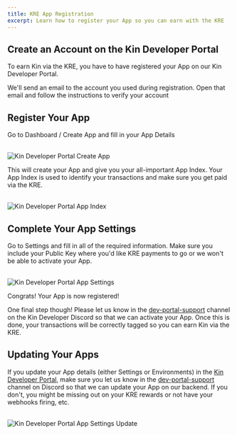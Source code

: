```yaml
---
title: KRE App Registration
excerpt: Learn how to register your App so you can earn with the KRE
---
```


## Create an Account on the Kin Developer Portal

To earn Kin via the KRE, you have to have registered your App on our Kin Developer Portal.

We'll send an email to the account you used during registration. Open that email and follow the instructions to verify your account

<div className="mt-8 grid gap-6 md:grid-cols-2">
  <NavCard
    title="Kin Developer Portal"
    subtitle="Register and manage your Kin App so you can earn via the KRE"
    svgFile="kin"
    link={{ url: 'https://portal.kin.org/', label: 'Sign In / Sign Up' }}
  />
</div>

## Register Your App

Go to Dashboard / Create App and fill in your App Details<br/><br/>

![Kin Developer Portal Create App](/images/DeveloperPortal01.png)

This will create your App and give you your all-important App Index. Your App Index is used to identify your transactions and make sure you get paid via the KRE.<br/><br/>

![Kin Developer Portal App Index](/images/DeveloperPortal02.png)

## Complete Your App Settings

Go to Settings and fill in all of the required information. Make sure you include your Public Key where you'd like KRE payments to go or we won't be able to activate your App.<br/><br/>

![Kin Developer Portal App Settings](/images/DeveloperPortal03.png)

Congrats! Your App is now registered!

One final step though! Please let us know in the [dev-portal-support](https://discord.com/channels/808859554997469244/866647819913396224) channel on the Kin Developer Discord so that we can activate your App. Once this is done, your transactions will be correctly tagged so you can earn Kin via the KRE.

<Help />

## Updating Your Apps

If you update your App details (either Settings or Environments) in the [Kin Developer Portal](https://portal.kin.org/), make sure you let us know in the [dev-portal-support](https://discord.com/channels/808859554997469244/866647819913396224) channel on Discord so that we can update your App on our backend. If you don't, you might be missing out on your KRE rewards or not have your webhooks firing, etc.<br/><br/>

![Kin Developer Portal App Settings Update](/images/DeveloperPortal04.png)
